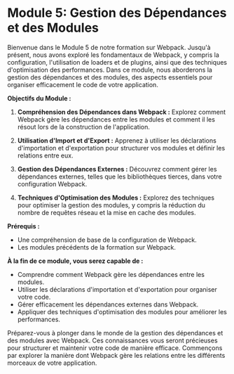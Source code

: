 # Module 5: Gestion des Dépendances et des Modules

Bienvenue dans le Module 5 de notre formation sur Webpack. Jusqu'à présent, nous avons exploré les fondamentaux de Webpack, y compris la configuration, l'utilisation de loaders et de plugins, ainsi que des techniques d'optimisation des performances. Dans ce module, nous aborderons la gestion des dépendances et des modules, des aspects essentiels pour organiser efficacement le code de votre application.

**Objectifs du Module :**

1. **Compréhension des Dépendances dans Webpack :** Explorez comment Webpack gère les dépendances entre les modules et comment il les résout lors de la construction de l'application.

2. **Utilisation d'Import et d'Export :** Apprenez à utiliser les déclarations d'importation et d'exportation pour structurer vos modules et définir les relations entre eux.

3. **Gestion des Dépendances Externes :** Découvrez comment gérer les dépendances externes, telles que les bibliothèques tierces, dans votre configuration Webpack.

4. **Techniques d'Optimisation des Modules :** Explorez des techniques pour optimiser la gestion des modules, y compris la réduction du nombre de requêtes réseau et la mise en cache des modules.

**Prérequis :**
- Une compréhension de base de la configuration de Webpack.
- Les modules précédents de la formation sur Webpack.

**À la fin de ce module, vous serez capable de :**
- Comprendre comment Webpack gère les dépendances entre les modules.
- Utiliser les déclarations d'importation et d'exportation pour organiser votre code.
- Gérer efficacement les dépendances externes dans Webpack.
- Appliquer des techniques d'optimisation des modules pour améliorer les performances.

Préparez-vous à plonger dans le monde de la gestion des dépendances et des modules avec Webpack. Ces connaissances vous seront précieuses pour structurer et maintenir votre code de manière efficace. Commençons par explorer la manière dont Webpack gère les relations entre les différents morceaux de votre application.